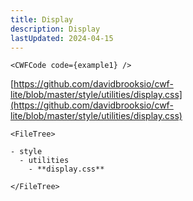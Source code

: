 ```yaml
---
title: Display
description: Display
lastUpdated: 2024-04-15
---
```




<Tabs>
  <TabItem label="Overview" icon="puzzle">

    <CWFCode code={example1} />
  </TabItem>
  <TabItem label="Files" icon="list-format">

  [https://github.com/davidbrooksio/cwf-lite/blob/master/style/utilities/display.css](https://github.com/davidbrooksio/cwf-lite/blob/master/style/utilities/display.css)
  
    <FileTree>

    - style
      - utilities
        - **display.css**

    </FileTree>
  </TabItem>
  <TabItem label="Stylesheet" icon="open-book">
    <Code code={cssExample} lang="css" />
  </TabItem>
</Tabs>